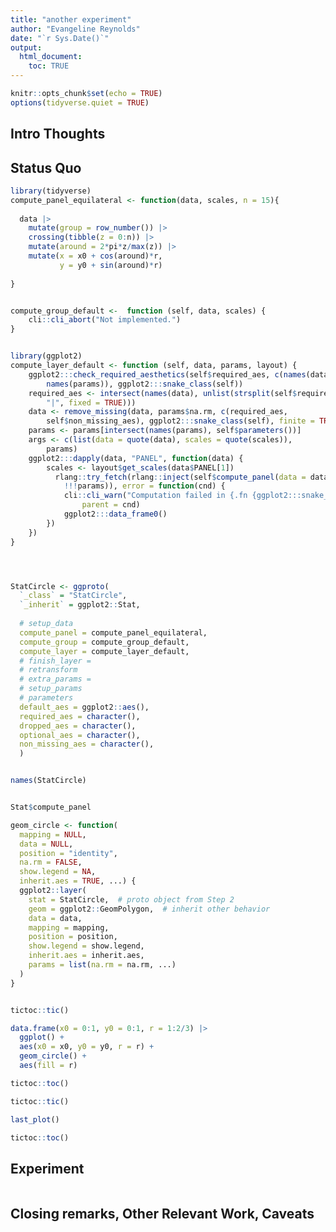 ```yaml
---
title: "another experiment"
author: "Evangeline Reynolds"
date: "`r Sys.Date()`"
output: 
  html_document:
    toc: TRUE
---
```


```r
knitr::opts_chunk$set(echo = TRUE)
options(tidyverse.quiet = TRUE)
```




## Intro Thoughts


## Status Quo

```r
library(tidyverse)
compute_panel_equilateral <- function(data, scales, n = 15){
  
  data |> 
    mutate(group = row_number()) |> 
    crossing(tibble(z = 0:n)) |>
    mutate(around = 2*pi*z/max(z)) |> 
    mutate(x = x0 + cos(around)*r,
           y = y0 + sin(around)*r) 
  
}


compute_group_default <-  function (self, data, scales) {
    cli::cli_abort("Not implemented.")
}


library(ggplot2)
compute_layer_default <- function (self, data, params, layout) {
    ggplot2:::check_required_aesthetics(self$required_aes, c(names(data), 
        names(params)), ggplot2:::snake_class(self))
    required_aes <- intersect(names(data), unlist(strsplit(self$required_aes, 
        "|", fixed = TRUE)))
    data <- remove_missing(data, params$na.rm, c(required_aes, 
        self$non_missing_aes), ggplot2:::snake_class(self), finite = TRUE)
    params <- params[intersect(names(params), self$parameters())]
    args <- c(list(data = quote(data), scales = quote(scales)), 
        params)
    ggplot2:::dapply(data, "PANEL", function(data) {
        scales <- layout$get_scales(data$PANEL[1])
          rlang::try_fetch(rlang::inject(self$compute_panel(data = data, scales = scales, 
            !!!params)), error = function(cnd) {
            cli::cli_warn("Computation failed in {.fn {ggplot2:::snake_class(self)}}.", 
                parent = cnd)
            ggplot2:::data_frame0()
        })
    })
}




StatCircle <- ggproto(
  `_class` = "StatCircle",
  `_inherit` = ggplot2::Stat,
  
  # setup_data
  compute_panel = compute_panel_equilateral,
  compute_group = compute_group_default,
  compute_layer = compute_layer_default,
  # finish_layer = 
  # retransform
  # extra_params =
  # setup_params
  # parameters
  default_aes = ggplot2::aes(),
  required_aes = character(),
  dropped_aes = character(), 
  optional_aes = character(),
  non_missing_aes = character(),
  )


names(StatCircle)


Stat$compute_panel

geom_circle <- function(
  mapping = NULL,
  data = NULL,
  position = "identity",
  na.rm = FALSE,
  show.legend = NA,
  inherit.aes = TRUE, ...) {
  ggplot2::layer(
    stat = StatCircle,  # proto object from Step 2
    geom = ggplot2::GeomPolygon,  # inherit other behavior
    data = data,
    mapping = mapping,
    position = position,
    show.legend = show.legend,
    inherit.aes = inherit.aes,
    params = list(na.rm = na.rm, ...)
  )
}


tictoc::tic()

data.frame(x0 = 0:1, y0 = 0:1, r = 1:2/3) |> 
  ggplot() + 
  aes(x0 = x0, y0 = y0, r = r) + 
  geom_circle() + 
  aes(fill = r)

tictoc::toc()

tictoc::tic()

last_plot()

tictoc::toc()


```

## Experiment

```r

```



## Closing remarks, Other Relevant Work, Caveats
